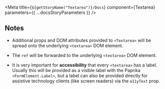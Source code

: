 
<Meta title={`${getStoryName("Textarea")}/Docs`} component={Textarea} parameters={{ ...docsStoryParameters }} />

<Description markdown={Readme} />

## Notes

- Additional props and DOM attributes provided to `<Textarea>` will be spread onto
  the underlying `<textarea>` DOM element.

- The `ref` will be forwarded to the underlying `<textarea>` DOM element.

- It is very important for **accessibility** that every `<textarea>` has a label.
  Usually this will be provided as a visible label with the Paprika
  `<FormElement.Label>`, but a label can also be provided directly for assistive
  technology clients (like screen readers) via the `a11yText` prop.
